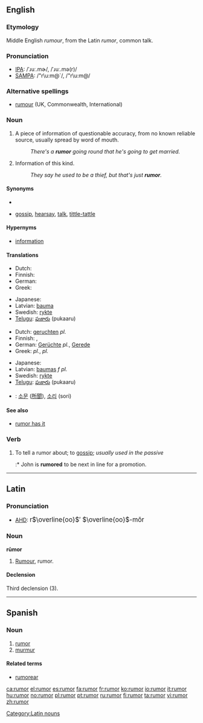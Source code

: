 <!-- If you edit this page, please also edit "rumour" to keep these two pages in synch. -->
==English==

===Etymology===
Middle English ''rumour'', from the Latin ''rumor'', common talk.

===Pronunciation===
* [[International Phonetic Alphabet|IPA]]: /ˈɹuː.mɚ/, /ˈɹuː.mə(r)/
* [[SAMPA]]: /"r\u:m@`/, /"r\u:m@/
*: {{rhymes|uːmə(r)}}

===Alternative spellings===
* [[rumour]] (UK, Commonwealth, International)

===Noun===
{{en-noun|rumors|-}}

# {{countable}} A piece of information of questionable accuracy, from no known reliable source, usually spread by word of mouth.
#: ''There's a '''rumor''' going round that he's going to get married.''
# {{uncountable}} Information of this kind.
#: ''They say he used to be a thief, but that's just '''rumor'''.''

====Synonyms====
* {{sense|piece of information}}
* {{sense|information}} [[gossip]], [[hearsay]], [[talk]], [[tittle-tattle]]

====Hypernyms====
* [[information]]

====Translations====
{{trans-top|countable: piece of information}}
* Dutch: {{t+|nl|gerucht|n}}
* Finnish: {{t+|fi|huhu}}
* German: {{t+|de|Gerücht|n}}
* Greek: {{t+|el|φήμη|f|tr=fími}}
{{trans-mid}}
* Japanese: {{t+|ja|噂|tr=[[うわさ]], uwasa|sc=Jpan}}
* Latvian: [[bauma]] {{f}}
* Swedish: [[rykte#Swedish|rykte]] {{n}}
* [[Telugu]]: [[పుకారు]] (pukaaru)
{{trans-bottom}}

{{trans-top|uncountable: information}}
* Dutch: [[geruchten]] ''pl.''
* Finnish: {{t+|fi|huhu}}, {{t+|fi|kuulopuhe}}
* German: [[Gerücht]]e {{n}} ''pl.'', [[Gerede]] {{n}}
* Greek: {{t|el|φήμες|f|tr=fímes}} ''pl.'', {{t|el|διαδόσεις|f|tr=diadóseis}} ''pl.''
{{trans-mid}}
* Japanese: {{t+|ja|噂|tr=[[うわさ]], uwasa|sc=Jpan}}
* Latvian: [[baumas]] ''f pl.''
* Swedish: [[rykte#Swedish|rykte]] {{n}}
* [[Telugu]]: [[పుకారు]] (pukaaru)
{{trans-bottom}}
{{checktrans-top}}
* {{ttbc|Korean}}: [[소문]] ([[所聞]]), [[소리]] (sori)
{{checktrans-bottom}}

====See also====
* [[rumor has it]]

===Verb===
{{en-verb}}

# {{transitive}} To tell a rumor about; to [[gossip]]; ''usually used in the passive''
#:* John is '''rumored''' to be next in line for a promotion.

<!-- If you edit this page, please also edit "rumour" to keep these two pages in synch. -->

----

==Latin==

===Pronunciation===
* [[AHD]]: <big> r<math>\overline{oo}</math>′ <math>\overline{oo}</math>-mŏr </big>

===Noun===
'''rūmor'''

# [[rumour#English|Rumour]], rumor.

====Declension====
Third declension (3).
{{la-decl-3rd|rumor|rumor|rumor|rumōr}}

[[Category:Latin nouns]]

----

==Spanish==

===Noun===
{{es-noun-m|pl=rumores}}

# [[rumor]]
# [[murmur]]

====Related terms====
* [[rumorear]]

[[ca:rumor]]
[[el:rumor]]
[[es:rumor]]
[[fa:rumor]]
[[fr:rumor]]
[[ko:rumor]]
[[io:rumor]]
[[it:rumor]]
[[hu:rumor]]
[[no:rumor]]
[[pl:rumor]]
[[pt:rumor]]
[[ru:rumor]]
[[fi:rumor]]
[[ta:rumor]]
[[vi:rumor]]
[[zh:rumor]]